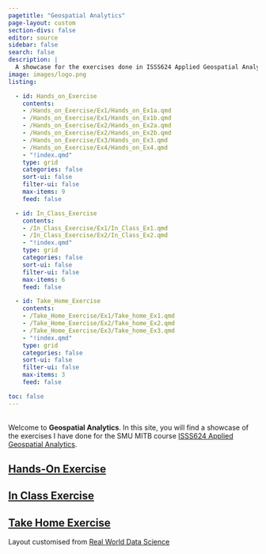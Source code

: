 ```yaml
---
pagetitle: "Geospatial Analytics"
page-layout: custom
section-divs: false
editor: source
sidebar: false
search: false
description: | 
  A showcase for the exercises done in ISSS624 Applied Geospatial Analytics.
image: images/logo.png
listing:

  - id: Hands_on_Exercise
    contents: 
    - /Hands_on_Exercise/Ex1/Hands_on_Ex1a.qmd
    - /Hands_on_Exercise/Ex1/Hands_on_Ex1b.qmd
    - /Hands_on_Exercise/Ex2/Hands_on_Ex2a.qmd
    - /Hands_on_Exercise/Ex2/Hands_on_Ex2b.qmd
    - /Hands_on_Exercise/Ex3/Hands_on_Ex3.qmd
    - /Hands_on_Exercise/Ex4/Hands_on_Ex4.qmd
    - "!index.qmd"
    type: grid
    categories: false
    sort-ui: false
    filter-ui: false
    max-items: 9
    feed: false

  - id: In_Class_Exercise
    contents: 
    - /In_Class_Exercise/Ex1/In_Class_Ex1.qmd
    - /In_Class_Exercise/Ex2/In_Class_Ex2.qmd
    - "!index.qmd"
    type: grid
    categories: false
    sort-ui: false
    filter-ui: false
    max-items: 6
    feed: false

  - id: Take_Home_Exercise
    contents: 
    - /Take_Home_Exercise/Ex1/Take_home_Ex1.qmd
    - /Take_Home_Exercise/Ex2/Take_home_Ex2.qmd
    - /Take_Home_Exercise/Ex3/Take_home_Ex3.qmd
    - "!index.qmd"
    type: grid
    categories: false
    sort-ui: false
    filter-ui: false
    max-items: 3
    feed: false

toc: false
---
```


::: {.header-text} 
::: {.content-container}
::: {.header-block}
<br/>
Welcome to **Geospatial Analytics**. In this site, you will find a showcase of the exercises I have done for the SMU MITB course <a href="https://isss624-ay2023-24nov.netlify.app/">ISSS624 Applied Geospatial Analytics</a>.
:::
:::
:::

::: {.content-container}
::: {.listing-block}
<a href="Hands_on_Exercise/index.qmd">

## Hands-On Exercise
</a> 

::: {#Hands_on_Exercise}
:::

:::
:::

::: {.content-container}
::: {.listing-block}
<a href="In_Class_Exercise/index.qmd">

## In Class Exercise 
</a>

::: {#In_Class_Exercise}
:::

:::
:::

::: {.content-container}
::: {.listing-block}
<a href="Take_Home_Exercise/index.qmd">

## Take Home Exercise 
</a>

::: {#Take_Home_Exercise}
:::

:::
:::

::: {.footer-text}
::: {.footer-container .black-background}
::: {.footer-block}

Layout customised from <a href="https://realworlddatascience.net/">
Real World Data Science
</a>

:::
:::
:::